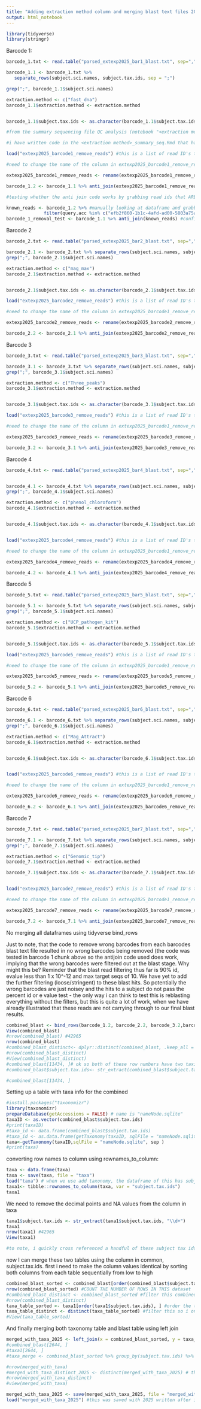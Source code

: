 ```yaml
---
title: "Adding extraction method column and merging blast text files 2025"
output: html_notebook
---
```


```r
library(tidyverse)
library(stringr)
```


Barcode 1:

```r
 
barcode_1.txt <- read.table("parsed_extexp2025_bar1_blast.txt", sep=",", header = TRUE)

barcode_1.1 <- barcode_1.txt %>%
   separate_rows(subject.sci.names, subject.tax.ids, sep = ";")

grep(";", barcode_1.1$subject.sci.names) 

extraction.method <- c("fast_dna")
barcode_1.1$extraction.method <- extraction.method


barcode_1.1$subject.tax.ids <- as.character(barcode_1.1$subject.tax.ids) # for some reason the bind_rows function below is throwing up an error that some of the subject.tax.id columns are chracters and others are integers across all the barcode text files, so setting every barcodes column to character before merging.

#from the summary sequencing file QC analysis (notebook "<extraction method>_summary_seq.Rmd - there is a unique notebook for each extraction method), I noticed that there were incorrect barcodes (not many across all the extraction methods/barcode summary seq files) mixed in with the barcode of interest. I filtered these out when doing the read QC (no. of reads, max read length etc), but I should also insure that they are being removed in the taxonomy stage too. Now the blast text files in this notebook do not have info on the barcode - i add this info in myself, so theres no way for me to scan the blast text file to find reads assigned to a barcode that shouldn't be there. Instead im going to screen the blast dataframe for read ID's of the incorrect barcodes in the summary seq files and essentially remove these read ID's from the blast text files.

#i have written code in the <extraction method>_summary_seq.Rmd that has extracted the read ID's we want to remove per barcode, so I am just loading these in here but you can go back into the original notebook to see the full code for this.

load("extexp2025_barcode1_remove_reads") #this is a list of read ID's taken from the summary seq file for barcode 1, that were from incorrect barcoodes (barcode/tag switching potentially). These may have already been removed based on the filtering criteria in BLAST, but for completeness, below is code to remove these read ID's from the blast text file for this barcode:

#need to change the name of the column in extexp2025_barcode1_remove_reads from read_id to query.acc (they are the same thing) so we can antijoin these two dataframes using query.acc as the linker column:

extexp2025_barcode1_remove_reads <- rename(extexp2025_barcode1_remove_reads, query.acc = read_id)

barcode_1.2 <- barcode_1.1 %>% anti_join(extexp2025_barcode1_remove_reads) #this says, join these two dataframes, but remove any query.acc variables in extexp2025_barcode1_remove_reads from barcode_1.1 

#testing whether the anti join code works by grabbing read ids that ARE in the blast text file, running antijoin code and seeing if they are removed:

known_reads <- barcode_1.2 %>% #manually looking at dataframe and grabbing first two reads
              filter(query.acc %in% c("efb2f860-1b1c-4afd-ad00-5803a75ad0fa", "fba2901a-3500-4361-8e46-ef1eadbdbf5e"))
barcode_1_removal_test <- barcode_1.1 %>% anti_join(known_reads) #confirms antijoin code works, as this dataset has 5 reads removed, which correspond to the number of reads in known_reads dataset (fb2f860-1b1c-4afd-ad00-5803a75ad0fa has one alignment, fba2901a-3500-4361-8e46-ef1eadbdbf5e has 4 alignments)
```

Barcode 2

```r
 
barcode_2.txt <- read.table("parsed_extexp2025_bar2_blast.txt", sep=",",  header = TRUE)

barcode_2.1 <- barcode_2.txt %>% separate_rows(subject.sci.names, subject.tax.ids, sep = ";")
grep(";", barcode_2.1$subject.sci.names) 

extraction.method <- c("mag_max")
barcode_2.1$extraction.method <- extraction.method


barcode_2.1$subject.tax.ids <- as.character(barcode_2.1$subject.tax.ids) # for some reason the bind_rows function below is throwing up an error that some of the subject.tax.id columns are chracters and others are integers across all the barcode text files, so setting every barcodes column to character before merging.

load("extexp2025_barcode2_remove_reads") #this is a list of read ID's taken from the summary seq file for barcode 1, that were from incorrect barcoodes (barcode/tag switching potentially). These may have already been removed based on the filtering criteria in BLAST, but for completeness, below is code to remove these read ID's from the blast text file for this barcode:

#need to change the name of the column in extexp2025_barcode1_remove_reads from read_id to query.acc (they are the same thing) so we can antijoin these two dataframes using query.acc as the linker column:

extexp2025_barcode2_remove_reads <- rename(extexp2025_barcode2_remove_reads, query.acc = read_id)

barcode_2.2 <- barcode_2.1 %>% anti_join(extexp2025_barcode2_remove_reads) #this says, join these two dataframes, but remove any query.acc variables in extexp2025_barcodeX_remove_reads from barcode_X.X 

```

Barcode 3

```r
   
barcode_3.txt <- read.table("parsed_extexp2025_bar3_blast.txt", sep=",",  header = TRUE)

barcode_3.1 <- barcode_3.txt %>% separate_rows(subject.sci.names, subject.tax.ids, sep = ";")
grep(";", barcode_3.1$subject.sci.names) 

extraction.method <- c("Three_peaks")
barcode_3.1$extraction.method <- extraction.method


barcode_3.1$subject.tax.ids <- as.character(barcode_3.1$subject.tax.ids) # for some reason the bind_rows function below is throwing up an error that some of the subject.tax.id columns are chracters and others are integers across all the barcode text files, so setting every barcodes column to character before merging.

load("extexp2025_barcode3_remove_reads") #this is a list of read ID's taken from the summary seq file for barcode 1, that were from incorrect barcoodes (barcode/tag switching potentially). These may have already been removed based on the filtering criteria in BLAST, but for completeness, below is code to remove these read ID's from the blast text file for this barcode:

#need to change the name of the column in extexp2025_barcode1_remove_reads from read_id to query.acc (they are the same thing) so we can antijoin these two dataframes using query.acc as the linker column:

extexp2025_barcode3_remove_reads <- rename(extexp2025_barcode3_remove_reads, query.acc = read_id)

barcode_3.2 <- barcode_3.1 %>% anti_join(extexp2025_barcode3_remove_reads) #this says, join these two dataframes, but remove any query.acc variables in extexp2025_barcodeX_remove_reads from barcode_X.X 

```

Barcode 4

```r

barcode_4.txt <- read.table("parsed_extexp2025_bar4_blast.txt", sep=",",  header = TRUE)


barcode_4.1 <- barcode_4.txt %>% separate_rows(subject.sci.names, subject.tax.ids, sep = ";")
grep(";", barcode_4.1$subject.sci.names) 

extraction.method <- c("phenol_chloroform")
barcode_4.1$extraction.method <- extraction.method


barcode_4.1$subject.tax.ids <- as.character(barcode_4.1$subject.tax.ids) # for some reason the bind_rows function below is throwing up an error that some of the subject.tax.id columns are chracters and others are integers across all the barcode text files, so setting every barcodes column to character before merging.


load("extexp2025_barcode4_remove_reads") #this is a list of read ID's taken from the summary seq file for barcode 1, that were from incorrect barcoodes (barcode/tag switching potentially). These may have already been removed based on the filtering criteria in BLAST, but for completeness, below is code to remove these read ID's from the blast text file for this barcode:

#need to change the name of the column in extexp2025_barcode1_remove_reads from read_id to query.acc (they are the same thing) so we can antijoin these two dataframes using query.acc as the linker column:

extexp2025_barcode4_remove_reads <- rename(extexp2025_barcode4_remove_reads, query.acc = read_id)

barcode_4.2 <- barcode_4.1 %>% anti_join(extexp2025_barcode4_remove_reads) #this says, join these two dataframes, but remove any query.acc variables in extexp2025_barcodeX_remove_reads from barcode_X.X 
```

Barcode 5

```r

barcode_5.txt <- read.table("parsed_extexp2025_bar5_blast.txt", sep=",",  header = TRUE)

barcode_5.1 <- barcode_5.txt %>% separate_rows(subject.sci.names, subject.tax.ids, sep = ";")
grep(";", barcode_5.1$subject.sci.names) 

extraction.method <- c("UCP_pathogen_kit")
barcode_5.1$extraction.method <- extraction.method


barcode_5.1$subject.tax.ids <- as.character(barcode_5.1$subject.tax.ids) # for some reason the bind_rows function below is throwing up an error that some of the subject.tax.id columns are chracters and others are integers across all the barcode text files, so setting every barcodes column to character before merging.

load("extexp2025_barcode5_remove_reads") #this is a list of read ID's taken from the summary seq file for barcode 1, that were from incorrect barcoodes (barcode/tag switching potentially). These may have already been removed based on the filtering criteria in BLAST, but for completeness, below is code to remove these read ID's from the blast text file for this barcode:

#need to change the name of the column in extexp2025_barcode1_remove_reads from read_id to query.acc (they are the same thing) so we can antijoin these two dataframes using query.acc as the linker column:

extexp2025_barcode5_remove_reads <- rename(extexp2025_barcode5_remove_reads, query.acc = read_id)

barcode_5.2 <- barcode_5.1 %>% anti_join(extexp2025_barcode5_remove_reads) #this says, join these two dataframes, but remove any query.acc variables in extexp2025_barcodeX_remove_reads from barcode_X.X 
```

Barcode 6

```r

barcode_6.txt <- read.table("parsed_extexp2025_bar6_blast.txt", sep=",",  header = TRUE)

barcode_6.1 <- barcode_6.txt %>% separate_rows(subject.sci.names, subject.tax.ids, sep = ";")
grep(";", barcode_6.1$subject.sci.names) 

extraction.method <- c("Mag_Attract")
barcode_6.1$extraction.method <- extraction.method


barcode_6.1$subject.tax.ids <- as.character(barcode_6.1$subject.tax.ids) # for some reason the bind_rows function below is throwing up an error that some of the subject.tax.id columns are chracters and others are integers across all the barcode text files, so setting every barcodes column to character before merging.


load("extexp2025_barcode6_remove_reads") #this is a list of read ID's taken from the summary seq file for barcode 1, that were from incorrect barcoodes (barcode/tag switching potentially). These may have already been removed based on the filtering criteria in BLAST, but for completeness, below is code to remove these read ID's from the blast text file for this barcode:

#need to change the name of the column in extexp2025_barcode1_remove_reads from read_id to query.acc (they are the same thing) so we can antijoin these two dataframes using query.acc as the linker column:

extexp2025_barcode6_remove_reads <- rename(extexp2025_barcode6_remove_reads, query.acc = read_id)

barcode_6.2 <- barcode_6.1 %>% anti_join(extexp2025_barcode6_remove_reads) #this says, join these two dataframes, but remove any query.acc variables in extexp2025_barcodeX_remove_reads from barcode_X.X 
```

Barcode 7

```r

barcode_7.txt <- read.table("parsed_extexp2025_bar7_blast.txt", sep=",",  header = TRUE)

barcode_7.1 <- barcode_7.txt %>% separate_rows(subject.sci.names, subject.tax.ids, sep = ";")
grep(";", barcode_7.1$subject.sci.names) 

extraction.method <- c("Genomic_tip")
barcode_7.1$extraction.method <- extraction.method

barcode_7.1$subject.tax.ids <- as.character(barcode_7.1$subject.tax.ids) # for some reason the bind_rows function below is throwing up an error that some of the subject.tax.id columns are chracters and others are integers across all the barcode text files, so setting every barcodes column to character before merging.


load("extexp2025_barcode7_remove_reads") #this is a list of read ID's taken from the summary seq file for barcode 1, that were from incorrect barcoodes (barcode/tag switching potentially). These may have already been removed based on the filtering criteria in BLAST, but for completeness, below is code to remove these read ID's from the blast text file for this barcode:

#need to change the name of the column in extexp2025_barcode1_remove_reads from read_id to query.acc (they are the same thing) so we can antijoin these two dataframes using query.acc as the linker column:

extexp2025_barcode7_remove_reads <- rename(extexp2025_barcode7_remove_reads, query.acc = read_id)

barcode_7.2 <- barcode_7.1 %>% anti_join(extexp2025_barcode7_remove_reads) #this says, join these two dataframes, but remove any query.acc variables in extexp2025_barcodeX_remove_reads from barcode_X.X 

```
No merging all dataframes using tidyverse bind_rows

Just to note, that the code to remove wrong barcodes from each barcodes blast text file resulted in no wrong barcodes being removed (the code was tested in barcode 1 chunk above so the antijoin code used does work, implying that the wrong barcodes were filtered out at the blast stage. Why might this be? Reminder that the blast read filtering thus far is 90% id, evalue less than 1 x 10^-12 and max target seqs of 10. We have yet to add the further filtering (loose/stringent) to these blast hits. So potentially the wrong barcodes are just noisey and the hits to a subject do not pass the percent id or e value test - the only way i can think to test this is reblasting everything without the filters, but this is quite a lot of work, when we have already illustrated that these reads are not carrying through to our final blast results. 
```r
combined_blast <- bind_rows(barcode_1.2, barcode_2.2, barcode_3.2,barcode_4.2,barcode_5.2,barcode_6.2,barcode_7.2)
View(combined_blast)
#nrow(combined_blast) #42965
nrow(combined_blast)
#combined_blast_distinct<- dplyr::distinct(combined_blast, .keep_all = TRUE)
#nrow(combined_blast_distinct)
#View(combined_blast_distinct)
#combined_blast[11434, ]# ok so both of these row numbers have two taxi ids assigned to them. This must be an inherent error in ncbi assignment giving the same species multiple tax ids? to correct this, maybe i use str_split to just take the first entry?
#combined_blast$subject.tax.ids<- str_extract(combined_blast$subject.tax.ids, "\\d+") # the "\\d+" is a regex (regular expression) that means: \d a shorthand character class, which matches all numbers; it is the same as [0-9] and + is plus one or more of the expression. If i had this in brackets "(\\d+))" it would return all numeric values present but without the brackets, just returns one value

#combined_blast[11434, ]
```

Setting up a table with taxa info for the combined

```r
#install.packages("taxonomizr")
library(taxonomizr)
prepareDatabase(getAccessions = FALSE) # name is "nameNode.sqlite"
taxaID <- as.vector(combined_blast$subject.tax.ids)
#print(taxaID)
#taxa_id <- data.frame(combined_blast$subject.tax.ids)
#taxa_id <- as.data.frame(getTaxonomy(taxaID, sqlFile = "nameNode.sqlite",  desiredTaxa = c("superkingdom", "phylum", "genus", "species")))
taxa<-getTaxonomy(taxaID,sqlFile = "nameNode.sqlite", sep ) 
#print(taxa)

```

 converting row names to column using rownames_to_column:
```r
taxa <- data.frame(taxa)
taxa <- save(taxa, file = "taxa")
load("taxa") # when we use add taxonomy, the dataframe of this has subject tax ids from our blast file as a column (properly turned into a column with correct name in the line below this) and all the names only (not taxa ids) of each phylogenetic class associated with the subject tax id
taxa1<- tibble::rownames_to_column(taxa, var = "subject.tax.ids")
taxa1
```

We need to remove the decimal points and NA values from the column in taxa

```r
taxa1$subject.tax.ids <- str_extract(taxa1$subject.tax.ids, "\\d+")
taxa1
nrow(taxa1) #42965
View(taxa1)

#to note, i quickly cross referenced a handful of these subject tax ids by looking them up on ncbi taxonomy databse to confirm that the matches of the class names to a subject tax id are correct. All matched.
```

now I can merge these two tables using the column in common, subject.tax.ids. first i need to make the column values identical by sorting both columns from each table sequentially from low to high
```r

combined_blast_sorted <- combined_blast[order(combined_blast$subject.tax.ids), ] #order the combined blast results (every barcode) by subject tax ID
nrow(combined_blast_sorted) #COUNT THE NUMBER OF ROWS IN THIS dataset
#combined_blast_distinct <- combined_blast_sorted #filter this combined blast dataframe to only retain one hit per read
#nrow(combined_blast_distinct)
taxa_table_sorted <- taxa1[order(taxa1$subject.tax.ids), ] #order the taxonomy table by subject tax ids
taxa_table_distinct <- distinct(taxa_table_sorted) #filter this so i only have one subject tax id entry (rather than 10 of the same subject tax id). This is to reduce the size of this dataset, so that merges succesfully in the next R chunk
#View(taxa_table_sorted) 
```

And finally merging both taxonomy table and blast table using left join
```r
merged_with_taxa_2025 <- left_join(x = combined_blast_sorted, y = taxa_table_distinct, by ="subject.tax.ids") 
#combined_blast[2644, ]
#taxa1[2644, ]
#taxa_merge <- combined_blast_sorted %>% group_by(subject.tax.ids) %>% select(subject.tax.ids) %>% left_join(taxa_table_distinct, by ="subject.tax.ids") %>% na.omit()

#nrow(merged_with_taxa)
#merged_with_taxa_distinct_2025 <- distinct(merged_with_taxa_2025) # this has the exact same number of entries (n = 2290116) as merged_with_taxa. This would filter only out rows if you had any row that was identical in every single column.it doesnt necessarily filter out the exact same read if the other coulmns (such as alignment length) differ slightly between these different read hits. This is somewhat redundant code so is being excluded , as later on in the "loose_stringent_fuiltering" dataset, the filtering on multiple instances of the same read are dealt with.
#nrow(merged_with_taxa_distinct)
#view(merged_with_taxa)

merged_with_taxa_2025 <- save(merged_with_taxa_2025, file = "merged_with_taxa_2025")
load("merged_with_taxa_2025") #this was saved with 2025 written after it but the actual file name loads in without the 2025 bit after it just FYI.

```

